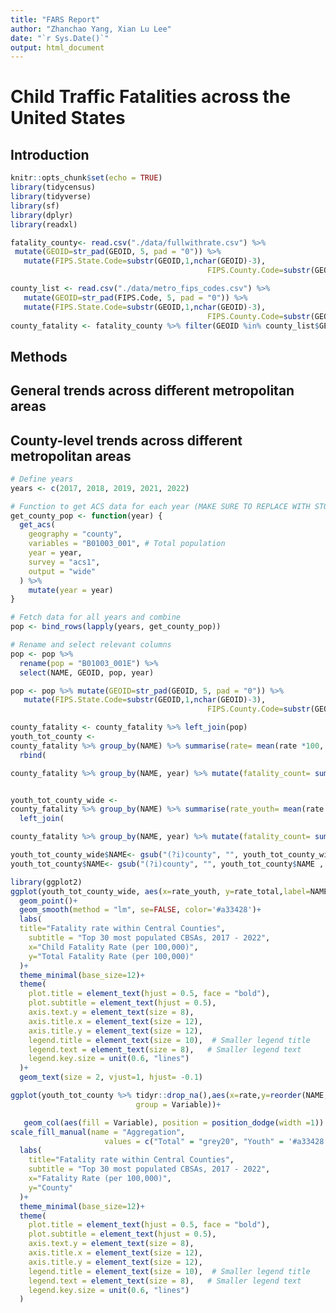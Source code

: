 ```yaml
---
title: "FARS Report"
author: "Zhanchao Yang, Xian Lu Lee"
date: "`r Sys.Date()`"
output: html_document
---
```


# Child Traffic Fatalities across the United States

## Introduction

```r
knitr::opts_chunk$set(echo = TRUE)
library(tidycensus)
library(tidyverse)
library(sf)
library(dplyr)
library(readxl)

fatality_county<- read.csv("./data/fullwithrate.csv") %>% 
 mutate(GEOID=str_pad(GEOID, 5, pad = "0")) %>% 
   mutate(FIPS.State.Code=substr(GEOID,1,nchar(GEOID)-3),
                                            FIPS.County.Code=substr(GEOID, 3, nchar(GEOID))) %>% filter(year>2016)##Using pre-processed file for now, but I will suqbsequently write the code for deriving this from the mastersheet

county_list <- read.csv("./data/metro_fips_codes.csv") %>% 
   mutate(GEOID=str_pad(FIPS.Code, 5, pad = "0")) %>% 
   mutate(FIPS.State.Code=substr(GEOID,1,nchar(GEOID)-3),
                                            FIPS.County.Code=substr(GEOID, 3, nchar(GEOID)))
county_fatality <- fatality_county %>% filter(GEOID %in% county_list$GEOID)
```

## Methods

## 

## General trends across different metropolitan areas

## County-level trends across different metropolitan areas

```r

# Define years
years <- c(2017, 2018, 2019, 2021, 2022)

# Function to get ACS data for each year (MAKE SURE TO REPLACE WITH STORED CENSUS FILES)
get_county_pop <- function(year) {
  get_acs(
    geography = "county",
    variables = "B01003_001", # Total population
    year = year,
    survey = "acs1",
    output = "wide"
  ) %>%
    mutate(year = year)
}

# Fetch data for all years and combine
pop <- bind_rows(lapply(years, get_county_pop))

# Rename and select relevant columns
pop <- pop %>%
  rename(pop = "B01003_001E") %>%
  select(NAME, GEOID, pop, year)

pop <- pop %>% mutate(GEOID=str_pad(GEOID, 5, pad = "0")) %>% 
   mutate(FIPS.State.Code=substr(GEOID,1,nchar(GEOID)-3),
                                            FIPS.County.Code=substr(GEOID, 3, nchar(GEOID)))
```

```r
county_fatality <- county_fatality %>% left_join(pop)
youth_tot_county <- 
county_fatality %>% group_by(NAME) %>% summarise(rate= mean(rate *100, na.rm=T)) %>% tidyr::drop_na() %>% mutate(Variable='Youth') %>% 
  rbind(

county_fatality %>% group_by(NAME, year) %>% mutate(fatality_count= sum(fatality_count), rate=fatality_count/pop *100000) %>% group_by(NAME) %>% summarise(rate=mean(rate))%>% mutate(Variable='Total'))


youth_tot_county_wide <- 
county_fatality %>% group_by(NAME) %>% summarise(rate_youth= mean(rate *100, na.rm=T)) %>% tidyr::drop_na() %>% 
  left_join(

county_fatality %>% group_by(NAME, year) %>% mutate(fatality_count= sum(fatality_count), rate=fatality_count/pop *100000) %>% group_by(NAME) %>% summarise(rate_total=mean(rate)))

youth_tot_county_wide$NAME<- gsub("(?i)county", "", youth_tot_county_wide$NAME , perl = TRUE)
youth_tot_county$NAME<- gsub("(?i)county", "", youth_tot_county$NAME , perl = TRUE)
```

```r
library(ggplot2)
ggplot(youth_tot_county_wide, aes(x=rate_youth, y=rate_total,label=NAME))+
  geom_point()+
  geom_smooth(method = "lm", se=FALSE, color='#a33428')+
  labs(
  title="Fatality rate within Central Counties",
    subtitle = "Top 30 most populated CBSAs, 2017 - 2022",
    x="Child Fatality Rate (per 100,000)",
    y="Total Fatality Rate (per 100,000)"
  )+
  theme_minimal(base_size=12)+
  theme(
    plot.title = element_text(hjust = 0.5, face = "bold"),
    plot.subtitle = element_text(hjust = 0.5),
    axis.text.y = element_text(size = 8),
    axis.title.x = element_text(size = 12),
    axis.title.y = element_text(size = 12),
    legend.title = element_text(size = 10),  # Smaller legend title
    legend.text = element_text(size = 8),   # Smaller legend text
    legend.key.size = unit(0.6, "lines") 
  )+
  geom_text(size = 2, vjust=1, hjust= -0.1)
```

```r
ggplot(youth_tot_county %>% tidyr::drop_na(),aes(x=rate,y=reorder(NAME,rate),
                            group = Variable))+

   geom_col(aes(fill = Variable), position = position_dodge(width =1)) +
scale_fill_manual(name = "Aggregation", 
                     values = c("Total" = "grey20", "Youth" = '#a33428')) +  # adjust groups & colors as needed
  labs(
    title="Fatality rate within Central Counties",
    subtitle = "Top 30 most populated CBSAs, 2017 - 2022",
    x="Fatality Rate (per 100,000)",
    y="County"
  )+
  theme_minimal(base_size=12)+
  theme(
    plot.title = element_text(hjust = 0.5, face = "bold"),
    plot.subtitle = element_text(hjust = 0.5),
    axis.text.y = element_text(size = 8),
    axis.title.x = element_text(size = 12),
    axis.title.y = element_text(size = 12),
    legend.title = element_text(size = 10),  # Smaller legend title
    legend.text = element_text(size = 8),   # Smaller legend text
    legend.key.size = unit(0.6, "lines") 
  )
```
